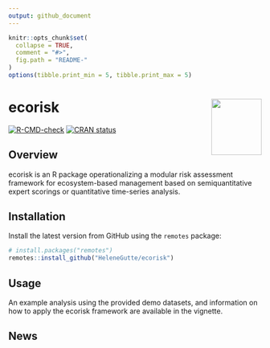 ```yaml
---
output: github_document
---
```


<!-- README.md is generated from README.Rmd. Please edit that file -->

```r
knitr::opts_chunk$set(
  collapse = TRUE,
  comment = "#>",
  fig.path = "README-"
)
options(tibble.print_min = 5, tibble.print_max = 5)
```

# ecorisk <img src="figures/ecorisk_logo.png" align="right" width="100" height="112"/>

<!-- badges: start -->

[![R-CMD-check](https://github.com/HeleneGutte/ecorisk/actions/workflows/R-CMD-check.yaml/badge.svg)](https://github.com/HeleneGutte/ecorisk/actions/workflows/R-CMD-check.yaml)
[![CRAN status](https://www.r-pkg.org/badges/version/ecorisk)](https://CRAN.R-project.org/package=ecorisk)
<!-- badges: end -->

## Overview

ecorisk is an R package operationalizing a modular risk assessment framework for ecosystem-based management based on semiquantitative expert scorings or quantitative time-series analysis.

## Installation

Install the latest version from GitHub using the `remotes` package:
```r
# install.packages("remotes")
remotes::install_github("HeleneGutte/ecorisk")
```

## Usage
An example analysis using the provided demo datasets, and information on how to apply the ecorisk framework are available in the vignette. 

## News



